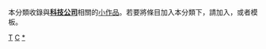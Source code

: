 {{Catnav|頁面分類|科技|科技公司}}
{{Hiddencat}}
{{WPSS-cat}}
本分類收錄與'''[[:Category:科技公司|科技公司]]'''相關的[[Wikipedia:小作品|小作品]]。若要將條目加入本分類下，請加入'''{{tl|Tech-company-stub}}'''，或者'''{{tl|科技公司小作品}}'''模板。

[[Category:公司小作品|T]]
[[Category:科學技術小作品|C]]
[[Category:科技公司|*]]